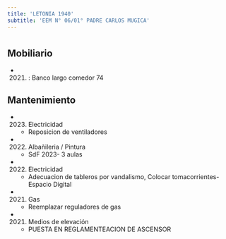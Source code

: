 ```yaml
---
title: 'LETONIA 1940'
subtitle: 'EEM N° 06/01° PADRE CARLOS MUGICA'
---
```


#


## Mobiliario

*  (2021) : Banco largo comedor 74 





## Mantenimiento

*  (2023) Electricidad 
    + Reposicion de ventiladores

*  (2022) Albañileria / Pintura 
    + SdF 2023- 3 aulas

*  (2022) Electricidad 
    + Adecuacion de tableros por vandalismo, Colocar tomacorrientes-Espacio Digital

*  (2021) Gas 
    + Reemplazar reguladores de gas

*  (2021) Medios de elevación 
    + PUESTA EN REGLAMENTEACION DE ASCENSOR



